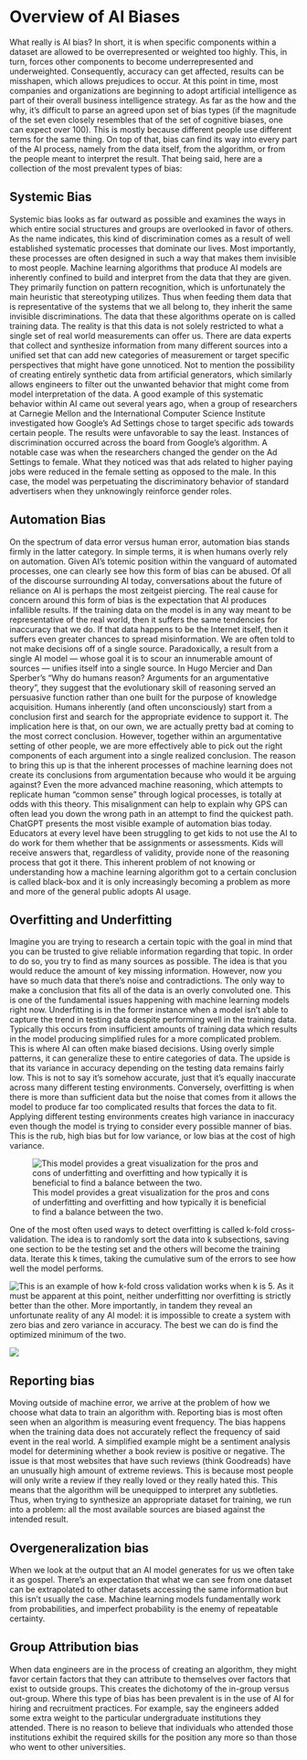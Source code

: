 # Overview of AI Biases 

What really is AI bias? In short, it is when specific components within a dataset are allowed to be overrepresented or weighted too highly. This, in turn, forces other components to become underrepresented and underweighted. Consequently, accuracy can get affected, results can be misshapen, which allows prejudices to occur. At this point in time, most companies and organizations are beginning to adopt artificial intelligence as part of their overall business intelligence strategy. As far as the how and the why, it’s difficult to parse an agreed upon set of bias types (if the magnitude of the set even closely resembles that of the set of cognitive biases, one can expect over 100). This is mostly because different people use different terms for the same thing. On top of that, bias can find its way into every part of the AI process, namely from the data itself, from the algorithm, or from the people meant to interpret the result. That being said, here are a collection of the most prevalent types of bias:

## Systemic Bias {-}


Systemic bias looks as far outward as possible and examines the ways in which entire social structures and groups are overlooked in favor of others. As the name indicates, this kind of discrimination comes as a result of well established systematic processes that dominate our lives. Most importantly, these processes are often designed in such a way that makes them invisible to most people. Machine learning algorithms that produce AI models are inherently confined to build and interpret from the data that they are given. They primarily function on pattern recognition, which is unfortunately the main heuristic that stereotyping utilizes. Thus when feeding them data that is representative of the systems that we all belong to, they inherit the same invisible discriminations. 
The data that these algorithms operate on is called training data. The reality is that this data is not solely restricted to what a single set of real world measurements can offer us. There are data experts that collect and synthesize information from many different sources into a unified set that can add new categories of measurement or target specific perspectives that might have gone unnoticed. Not to mention the possibility of creating entirely synthetic data from artificial generators, which similarly allows engineers to filter out the unwanted behavior that might come from model interpretation of the data.
A good example of this systematic behavior within AI came out several years ago, when a group of researchers at Carnegie Mellon and the International Computer Science Institute investigated how Google’s Ad Settings chose to target specific ads towards certain people. The results were unfavorable to say the least. Instances of discrimination occurred across the board from Google’s algorithm. A notable case was when the researchers changed the gender on the Ad Settings to female. What they noticed was that ads related to higher paying jobs were reduced in the female setting as opposed to the male. In this case, the model was perpetuating the discriminatory behavior of standard advertisers when they unknowingly reinforce gender roles.

## Automation Bias {-}

On the spectrum of data error versus human error, automation bias stands firmly in the latter category. In simple terms, it is when humans overly rely on automation. Given AI’s totemic position within the vanguard of automated processes, one can clearly see how this form of bias can be abused. Of all of the discourse surrounding AI today, conversations about the future of reliance on AI is perhaps the most zeitgeist piercing. The real cause for concern around this form of bias is the expectation that AI produces infallible results. If the training data on the model is in any way meant to be representative of the real world, then it suffers the same tendencies for inaccuracy that we do. If that data happens to be the Internet itself, then it suffers even greater chances to spread misinformation. We are often told to not make decisions off of a single source. Paradoxically, a result from a single AI model — whose goal it is to scour an innumerable amount of sources — unifies itself into a single source.
In Hugo Mercier and Dan Sperber’s “Why do humans reason? Arguments for an argumentative theory”, they suggest that the evolutionary skill of reasoning served an persuasive function rather than one built for the purpose of knowledge acquisition. Humans inherently (and often unconsciously) start from a conclusion first and search for the appropriate evidence to support it. The implication here is that, on our own, we are actually pretty bad at coming to the most correct conclusion. However, together within an argumentative setting of other people, we are more effectively able to pick out the right components of each argument into a single realized conclusion. The reason to bring this up is that the inherent processes of machine learning does not create its conclusions from argumentation because who would it be arguing against? Even the more advanced machine reasoning, which attempts to replicate human “common sense” through logical processes, is totally at odds with this theory. This misalignment can help to explain why GPS can often lead you down the wrong path in an attempt to find the quickest path.
ChatGPT presents the most visible example of automation bias today. Educators at every level have been struggling to get kids to not use the AI to do work for them whether that be assignments or assessments. Kids will receive answers that, regardless of validity, provide none of the reasoning process that got it there. This inherent problem of not knowing or understanding how a machine learning algorithm got to a certain conclusion is called black-box and it is only increasingly becoming a problem as more and more of the general public adopts AI usage.

## Overfitting and Underfitting {-}

Imagine you are trying to research a certain topic with the goal in mind that you can be trusted to give reliable information regarding that topic. In order to do so, you try to find as many sources as possible. The idea is that you would reduce the amount of key missing information. However, now you have so much data that there’s noise and contradictions. The only way to make a conclusion that fits all of the data is an overly convoluted one. This is one of the fundamental issues happening with machine learning models right now. 
Underfitting is in the former instance when a model isn’t able to capture the trend in testing data despite performing well in the training data. Typically this occurs from insufficient amounts of training data which results in the model producing simplified rules for a more complicated problem. This is where AI can often make biased decisions. Using overly simple patterns, it can generalize these to entire categories of data. The upside is that its variance in accuracy depending on the testing data remains fairly low. This is not to say it’s somehow accurate, just that it’s equally inaccurate across many different testing environments. 
Conversely, overfitting is when there is more than sufficient data but the noise that comes from it allows the model to produce far too complicated results that forces the data to fit. Applying different testing environments creates high variance in inaccuracy even though the model is trying to consider every possible manner of bias. This is the rub, high bias but for low variance, or low bias at the cost of high variance.

![This model provides a great visualization for the pros and cons of underfitting and overfitting and how typically it is beneficial to find a balance between the two.](C:\Users\DrewG\Downloads\undevelopers\overfitting vs underfitting.png)

One of the most often used ways to detect overfitting is called k-fold cross-validation. The idea is to randomly sort the data into k subsections, saving one section to be the testing set and the others will become the training data. Iterate this k times, taking the cumulative sum of the errors to see how well the model performs.

![This is an example of how k-fold cross validation works when k is 5.](C:\Users\DrewG\Downloads\undevelopers\k-fold cross validation.png)
As it must be apparent at this point, neither underfitting nor overfitting is strictly better than the other. More importantly, in tandem they reveal an unfortunate reality of any AI model: it is impossible to create a system with zero bias and zero variance in accuracy. The best we can do is find the optimized minimum of the two.

![](C:\Users\DrewG\Downloads\undevelopers\variance to bias tradeoff.png)

## Reporting bias {-}

Moving outside of machine error, we arrive at the problem of how we choose what data to train an algorithm with. Reporting bias is most often seen when an algorithm is measuring event frequency. The bias happens when the training data does not accurately reflect the frequency of said event in the real world. 
A simplified example might be a sentiment analysis model for determining whether a book review is positive or negative. The issue is that most websites that have such reviews (think Goodreads) have an unusually high amount of extreme reviews. This is because most people will only write a review if they really loved or they really hated this. This means that the algorithm will be unequipped to interpret any subtleties. Thus, when trying to synthesize an appropriate dataset for training, we run into a problem: all the most available sources are biased against the intended result.


## Overgeneralization bias {-}

When we look at the output that an AI model generates for us we often take it as gospel. There’s an expectation that what we can see from one dataset can be extrapolated to other datasets accessing the same information but this isn’t usually the case. Machine learning models fundamentally work from probabilities, and imperfect probability is the enemy of repeatable certainty.

## Group Attribution bias {-}

When data engineers are in the process of creating an algorithm, they might favor certain factors that they can attribute to themselves over factors that exist to outside groups. This creates the dichotomy of the in-group versus out-group. Where this type of bias has been prevalent is in the use of AI for hiring and recruitment practices. For example, say the engineers added some extra weight to the particular undergraduate institutions they attended. There is no reason to believe that individuals who attended those institutions exhibit the required skills for the position any more so than those who went to other universities.